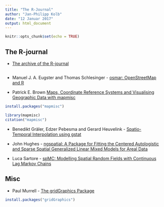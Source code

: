 ```yaml
---
title: "The R-Journal"
author: "Jan-Philipp Kolb"
date: "12 Januar 2017"
output: html_document
---
```


```r
knitr::opts_chunk$set(echo = TRUE)
```

## The R-journal

- [The archive of the R-journal](https://journal.r-project.org/archive/)


## 

- Manuel J. A. Eugster and Thomas Schlesinger - [osmar: OpenStreetMap and R](https://journal.r-project.org/archive/2013-1/eugster-schlesinger.pdf)


- Patrick E. Brown [Maps, Coordinate Reference Systems and
Visualising Geographic Data with mapmisc](https://journal.r-project.org/archive/2016-1/brown.pdf)

```r
install.packages("mapmisc")
```

```r
library(mapmisc)
citation("mapmisc")
```


- Benedikt Gräler, Edzer Pebesma and Gerard Heuvelink - [Spatio-Temporal Interpolation using gstat](https://journal.r-project.org/archive/2016-1/na-pebesma-heuvelink.pdf)

- John Hughes - [ngspatial: A Package for Fitting the
Centered Autologistic and Sparse Spatial
Generalized Linear Mixed Models for
Areal Data](https://journal.r-project.org/archive/2014-2/hughes.pdf)

- Luca Sartore - [spMC: Modelling Spatial Random Fields
with Continuous Lag Markov Chains](https://journal.r-project.org/archive/2013-2/sartore.pdf)

## Misc

-  Paul Murrell - [The gridGraphics Package](https://journal.r-project.org/archive/2015-1/murrell.pdf)

```r
install.packages("gridGraphics")
```
